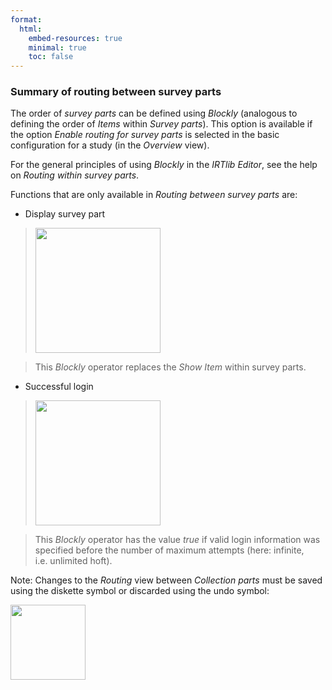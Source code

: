 ```yaml
---
format:
  html:
    embed-resources: true
    minimal: true 
    toc: false
---
```


### Summary of routing between survey parts 

The order of *survey parts* can be defined using *Blockly* (analogous to defining the order of *Items* within *Survey parts*). This option is available if the option *Enable routing for survey parts* is selected in the basic configuration for a study (in the *Overview* view). 

For the general principles of using *Blockly* in the *IRTlib Editor*, see the help on *Routing within survey parts*.

Functions that are only available in *Routing between survey parts* are:


* Display survey part

> ![](img/screenshot-blockly-request-study-part-01-DEU.png){width="200"}

> This *Blockly* operator replaces the *Show Item* within survey parts.

* Successful login

> ![](img/screenshot-blockly-check-login-infinite-study-part-01-DEU.png){width="200"}

> This *Blockly* operator has the value *true* if valid login information was specified before the number of maximum attempts (here: infinite, i.e. unlimited hoft).

Note: Changes to the *Routing* view between *Collection parts* must be saved using the diskette symbol or discarded using the undo symbol:

![](img/screenshot-icons-undo-and-save-01.png){width="120" fig-align="left"}

